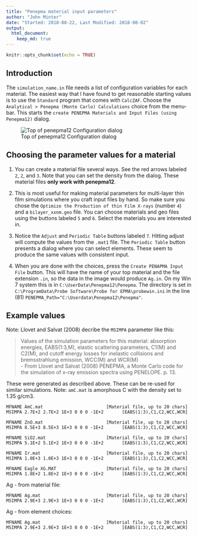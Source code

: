 ```yaml
---
title: "Penepma material input parameters"
author: "John Minter"
date: "Started: 2018-08-22, Last Modified: 2018-08-02"
output:
  html_document:
    keep_md: true
---
```


```r
knitr::opts_chunk$set(echo = TRUE)
```

## Introduction

The `simulation_name.in` file needs a list of configuration variables
for each material. The easiest way that I have found to get reasonable
starting values is to use the `Standard` program that comes with
`CalcZAF`. Choose the `Analytical > Penepma (Monte Carlo) Calculations`
choice from the menu-bar. This starts the
`create PENEPMA Materials and Input Files (using Penepma12)` dialog.

![Top of penepma12 Configuration  dialog](./img/penepma-setup.png)

## Choosing the parameter values for a material

1. You can create a material file several ways. See the red arrows labeled
`2`, `2`, and `3`. Note that you can set the density from the dialog.
These material files **only work with penepma12**. 

2. This is most useful for making material parameters for multi-layer thin
film simulations where you craft input files by hand. So make sure you
chose the `Optimize the Production of thin Film X-rays` (number `4`) and a
`bilayer_xxnm.geo` file. You can choose materials and geo files
using the buttons labeled `5` and `6`. Select the materials you are interested
in.

3. Notice the `Adjust` and `Periodic Table` buttons labeled `7`. Hitting adjust
will compute the values from the `.mat1` file. The `Periodic Table` button 
presents a dialog where you can select elements. These seem to produce the same
values with consistent input.

4. When you are done with the choices, press the `Create PENAPMA Input File`
button. This will have the name of your top material and the file extension
`.in`, so the data in the image would produce `Ag.in`. On my Win 7 system
this is in `C:\UserData\Penepma12\Penepma`. The directory is set in 
`C:\ProgramData\Probe Software\Probe for EPMA\probewin.ini` in the
line (81) `PENEPMA_Path="C:\Userdata\Penepma12\Penepma"`.

## Example values

Note: Llovet and Salvat (2008) decribe the `MSIMPA` parameter like this:

> Values of the simulation parameters for this material: absorption
> energies, EABS(1:3,M), elastic scattering parameters, C1(M) and C2(M),
> and cutoff energy losses for inelastic collisions and bremsstrahlung
> emission, WCC(M) and WCR(M)    
> - From  Llovet and Salvat (2008) PENEPMA, a Monte Carlo code for the
> simulation of x-ray emission spectra using PENELOPE. p. 13.


These were generated as described above. These can be re-used for
similar simulations. Note: `amC.mat` is amorphous C with the density
set to 1.35 g/cm3.


```
MFNAME AmC.mat                        [Material file, up to 20 chars]
MSIMPA 2.7E+2 2.7E+2 1E+3 0 0 0 -1E+2       [EABS(1:3),C1,C2,WCC,WCR]
```

```
MFNAME ZnO.mat                        [Material file, up to 20 chars]
MSIMPA 8.5E+3 8.5E+3 1E+3 0 0 0 -1E+2       [EABS(1:3),C1,C2,WCC,WCR]
```

```
MFNAME SiO2.mat                       [Material file, up to 20 chars]
MSIMPA 5.1E+2 5.1E+2 1E+3 0 0 0 -1E+2       [EABS(1:3),C1,C2,WCC,WCR]
```

```
MFNAME Ir.mat                         [Material file, up to 20 chars]
MSIMPA 1.0E+3 1.0E+3 1E+3 0 0 0 -1E+2       [EABS(1:3),C1,C2,WCC,WCR]
```

```
MFNAME Eagle XG.MAT                   [Material file, up to 20 chars]
MSIMPA 1.8E+2 1.8E+2 1E+3 0 0 0 -1E+2       [EABS(1:3),C1,C2,WCC,WCR]
```

Ag - from material file:

```
MFNAME Ag.mat                         [Material file, up to 20 chars]
MSIMPA 2.9E+3 2.9E+3 1E+3 0 0 0 -1E+2       [EABS(1:3),C1,C2,WCC,WCR]
```

Ag - from element choices:

```
MFNAME Ag.mat                         [Material file, up to 20 chars]
MSIMPA 2.9E+3 2.9E+3 1E+3 0 0 0 -1E+2       [EABS(1:3),C1,C2,WCC,WCR]
```



